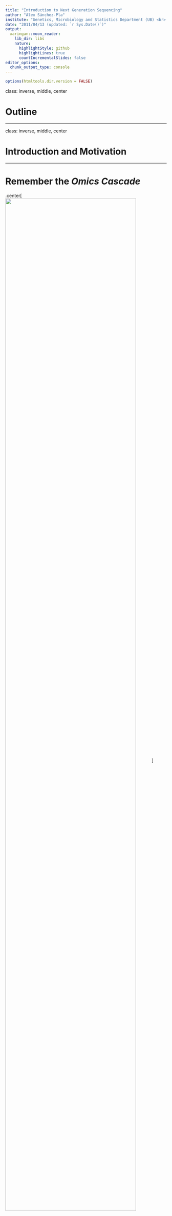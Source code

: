 ```yaml
---
title: "Introduction to Next Generation Sequencing"
author: "Alex Sánchez-Pla"
institute: "Genetics, Microbiology and Statistics Department (UB) <br> Statistics and Bioinformatics  Unit (VHIR)"
date: "2011/04/13 (updated: `r Sys.Date()`)"
output:
  xaringan::moon_reader:
    lib_dir: libs
    nature:
      highlightStyle: github
      highlightLines: true
      countIncrementalSlides: false
editor_options: 
  chunk_output_type: console
---
```


```r
options(htmltools.dir.version = FALSE)
```

class: inverse, middle, center

# Outline

---

class: inverse, middle, center

# Introduction and Motivation

---

# Remember the _Omics Cascade_

.center[ 
<img align = "center" src="images/omicsCascade.jpg" width = "90%"> 
 ] 

---

# From genome to infinity, and beyond

.pull-left[

- Assuming the Central Dogma and the Omics Cascade means <br>assuming that _knowing and understanding the genome sequence is key to understand life and disease_.

- Said otherwise. "If you want to study anything: sequence it!"

]

.pull-right[

<img align = "center" src="images/anyDNAsequenced.png" width = "100%"> 

]

---

# Genome sequencing

- Genome sequencing is _figuring out the order of DNA nucleotides, or bases, in a genome, the order of As, Cs, Gs, and Ts that make up an organism's DNA_.
- It has been developing for almost half century and has been thoroughly described [@Messi1998, @Kulski2016].
- Some hints:
```r
m<- c("(1965)","Yeast tRNA sequenced", "1",
  "(1977-78)", "Sanger Dideoxy termination and Gilbert Chemical Degradation Methods", "1000","(1986)","Leroy Hood's Partial Automation","25.000",
  "(1992-95)","Craig Venter's first sequencing 'factory' at TIGR", "1000.000")
m<- matrix(m, nrow=4, byrow=TRUE)
colnames(m) <- c("Years", "Description", "Sequencing efficiency (bp/person/year")
```

```r
kableExtra::kable(m)
```

- Increased automation, without great changes in the fundamental ideas, led to the sequencing of the first genomes.

---


# The Human Genome Project

<p></p>
<img align = "center" src="images/humanGenomeProject.png" width = "100%"> 
<p></p>
<p></p>

Follow [this link](http://exploreable.wordpress.com/2011/05/03/the-story-of-the-human-genome-project-a-short-narration/) to learn about the story of the Human Genome Project.

---

# The rise of Next Generation Sequencing

- The first Human Genome was sequenced using _Sanger Sequencing- and the _shotgun_ method.

- By mid of the first decade of XXI a new technology emerged.
- It was called _Next Generation Sequencing_ because it served the same purpose with a series characteristics that have made it revolutionary (again):

  - Parallelized,
  - High Throughput,
  - Cost-effective,
  - Many competing technologies.
  
- By 2020 it has become a standard but it has also kept evolving:
- "Next-Next" Generation sequencing

  - Single molecule (no amplification)
  - Long Reads
  


---
class: middle, center

# NGS: much more for much less


<p>
<img align = "center" src="images/seqCosts_vs_seqYield.png" width = "110%"> 

---

class: inverse, middle, center

# Overview of Sequencing Technologies

---

# Sanger Sequencing

.pull-left[
- The method is based on the selective incorporation of chain-terminating dideoxynucleotides by DNA polymerase during in vitro DNA replication.

- This results in multiple chains of different sizes ending with the same nucleotides, where the size indicates the nucleortide's position.

- Separating the chains using gel electrophoresis allows establishing the order.

[Follow this link](https://www.youtube.com/watch?v=FhlKYsc_9_A) to see an animation.

]

.pull-right[

<img align = "center" src="images/SangerSequencing1.png" width = "100%"> 

]

---

# Sanger vs Next Generation Sequencing

.pull-left[

]

.pull-right[
<img align = "center" src="images/SangerVSNGS1.png" width = "100%"> 
]

---


# Sanger vs Next Generation Sequencing

.pull-left[

]

.pull-right[
<img align = "center" src="images/SangerVSNGS2.png" width = "100%"> 
]

---

# Sanger vs Next Generation Sequencing

.pull-left[

]

.pull-right[
<img align = "center" src="images/SangerVSNGS3.png" width = "100%"> 
]

---

# Sanger vs Next Generation Sequencing

.pull-left[

]

.pull-right[
<img align = "center" src="images/SangerVSNGS4.png" width = "100%"> 
]

---

# Sanger vs Next Generation Sequencing

.pull-left[

]

.pull-right[
<img align = "center" src="images/SangerVSNGS5.png" width = "100%"> 
]

---


# Next Generation Sequencing

.center[ 
<img align = "center" src="images/NextGenSeq1.png" width = "100%"> 
]

--- 

# Next Generation Sequencing

.center[ 
<img align = "center" src="images/NextGenSeq2.png" width = "100%"> 
]

--- 

# Next Generation Sequencing

<img align = "center" src="images/NextGenerationSequencing3.png" width = "100%"> 

--- 

# Next Generation Sequencing

<img align = "center" src="images/NextGenerationSequencing4.png" width = "100%"> 

--- 

# Next Generation Sequencing

<img align = "center" src="images/NextGenerationSequencing5.png" width = "100%"> 

--- 

# Next Generation Sequencing

<img align = "center" src="images/NextGenerationSequencing6.png" width = "100%"> 

--- 
